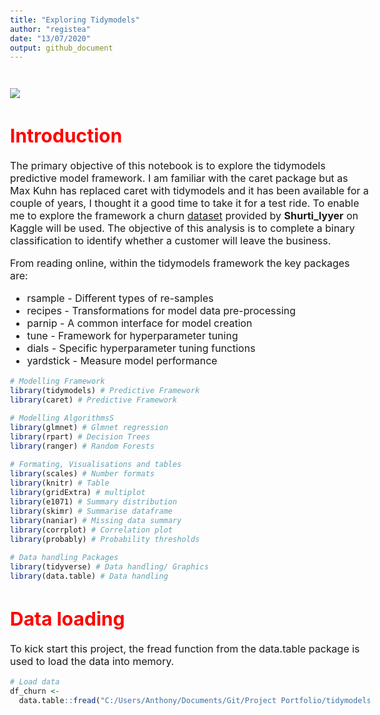 ```yaml
---
title: "Exploring Tidymodels"
author: "registea"
date: "13/07/2020"
output: github_document
---
```


#
#
#

![](C:/Users/Anthony/Documents/Git/Project Portfolio/tidymodels_exploration/Churn_Graphics.png)

#
#
#

<style type="text/css"> 

body{ /* Normal  */ 
      font-size: 16px; 
  } 
td {  /* Table  */ 
  font-size: 12px; 
} 
h1.title { 
  font-size: 38px; 
  color: Red; 
} 
h1 { /* Header 1 */ 
  font-size: 30px; 
  color: Red; 
} 
h2 { /* Header 2 */ 
    font-size: 26px; 
  color: Red; 
} 
h3 { /* Header 3 */ 
  font-size: 22px; 
  font-family: "Aerial", Times, serif; 
  color: Red; 
} 
code.r{ /* Code block */ 
    font-size: 12px; 
} 
pre { /* Code block - determines code spacing between lines */ 
    font-size: 14px; 
} 
</style>

# Introduction

The primary objective of this notebook is to explore the tidymodels predictive model framework. I am familiar with the caret package but as Max Kuhn has replaced caret with tidymodels and it has been available for a couple of years, I thought it a good time to take it for a test ride. To enable me to explore the framework a churn [dataset](https://www.kaggle.com/shrutimechlearn/churn-modelling) provided by **Shurti_lyyer** on Kaggle will be used. The objective of this analysis is to complete a binary classification to identify whether a customer will leave the business.

From reading online, within the tidymodels framework the key packages are:

* rsample - Different types of re-samples
* recipes - Transformations for model data pre-processing
* parnip - A common interface for model creation
* tune - Framework for hyperparameter tuning
* dials - Specific hyperparameter tuning functions
* yardstick - Measure model performance

```r

# Modelling Framework
library(tidymodels) # Predictive Framework
library(caret) # Predictive Framework

# Modelling AlgorithmsS
library(glmnet) # Glmnet regression
library(rpart) # Decision Trees
library(ranger) # Random Forests

# Formating, Visualisations and tables
library(scales) # Number formats
library(knitr) # Table
library(gridExtra) # multiplot
library(e1071) # Summary distribution
library(skimr) # Summarise dataframe
library(naniar) # Missing data summary
library(corrplot) # Correlation plot
library(probably) # Probability thresholds

# Data handling Packages
library(tidyverse) # Data handling/ Graphics
library(data.table) # Data handling

```


# Data loading

To kick start this project, the fread function from the data.table package is used to load the data into memory.

```r

# Load data
df_churn <- 
  data.table::fread("C:/Users/Anthony/Documents/Git/Project Portfolio/tidymodels_exploration/Churn_Modelling.csv")
```


